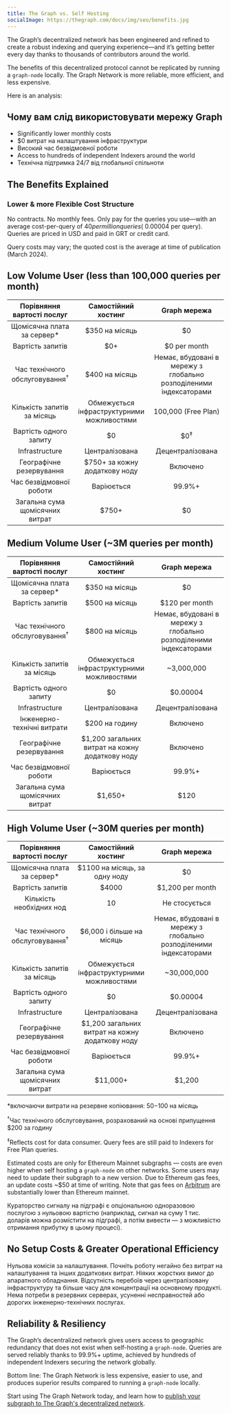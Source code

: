 ```yaml
---
title: The Graph vs. Self Hosting
socialImage: https://thegraph.com/docs/img/seo/benefits.jpg
---
```


The Graph’s decentralized network has been engineered and refined to create a robust indexing and querying experience—and it’s getting better every day thanks to thousands of contributors around the world.

The benefits of this decentralized protocol cannot be replicated by running a `graph-node` locally. The Graph Network is more reliable, more efficient, and less expensive.

Here is an analysis:

## Чому вам слід використовувати мережу Graph

- Significantly lower monthly costs
- $0 витрат на налаштування інфраструктури
- Високий час безвідмовної роботи
- Access to hundreds of independent Indexers around the world
- Технічна підтримка 24/7 від глобальної спільноти

## The Benefits Explained

### Lower & more Flexible Cost Structure

No contracts. No monthly fees. Only pay for the queries you use—with an average cost-per-query of $40 per million queries (~$0.00004 per query). Queries are priced in USD and paid in GRT or credit card.

Query costs may vary; the quoted cost is the average at time of publication (March 2024).

## Low Volume User (less than 100,000 queries per month)

| Порівняння вартості послуг | Самостійний хостинг | Graph мережа |
| :-: | :-: | :-: |
| Щомісячна плата за сервер\* | $350 на місяць | $0 |
| Вартість запитів | $0+ | $0 per month |
| Час технічного обслуговування<sup>†</sup> | $400 на місяць | Немає, вбудовані в мережу з глобально розподіленими індексаторами |
| Кількість запитів за місяць | Обмежується інфраструктурними можливостями | 100,000 (Free Plan) |
| Вартість одного запиту | $0 | $0<sup>‡</sup> |
| Infrastructure | Централізована | Децентралізована |
| Географічне резервування | $750+ за кожну додаткову ноду | Включено |
| Час безвідмовної роботи | Варіюється | 99.9%+ |
| Загальна сума щомісячних витрат | <span className="highlight-row" />$750+ | $0 |

## Medium Volume User (~3M queries per month)

| Порівняння вартості послуг | Самостійний хостинг | Graph мережа |
| :-: | :-: | :-: |
| Щомісячна плата за сервер\* | $350 на місяць | $0 |
| Вартість запитів | $500 на місяць | $120 per month |
| Час технічного обслуговування<sup>†</sup> | $800 на місяць | Немає, вбудовані в мережу з глобально розподіленими індексаторами |
| Кількість запитів за місяць | Обмежується інфраструктурними можливостями | ~3,000,000 |
| Вартість одного запиту | $0 | $0.00004 |
| Infrastructure | Централізована | Децентралізована |
| Інженерно-технічні витрати | $200 на годину | Включено |
| Географічне резервування | $1,200 загальних витрат на кожну додаткову ноду | Включено |
| Час безвідмовної роботи | Варіюється | 99.9%+ |
| Загальна сума щомісячних витрат | <span className="highlight-row" /> $1,650+ | $120 |

## High Volume User (~30M queries per month)

| Порівняння вартості послуг | Самостійний хостинг | Graph мережа |
| :-: | :-: | :-: |
| Щомісячна плата за сервер\* | $1100 на місяць, за одну ноду | $0 |
| Вартість запитів | $4000 | $1,200 per month |
| Кількість необхідних нод | 10 | Не стосується |
| Час технічного обслуговування<sup>†</sup> | $6,000 і більше на місяць | Немає, вбудовані в мережу з глобально розподіленими індексаторами |
| Кількість запитів за місяць | Обмежується інфраструктурними можливостями | ~30,000,000 |
| Вартість одного запиту | $0 | $0.00004 |
| Infrastructure | Централізована | Децентралізована |
| Географічне резервування | $1,200 загальних витрат на кожну додаткову ноду | Включено |
| Час безвідмовної роботи | Варіюється | 99.9%+ |
| Загальна сума щомісячних витрат | <span className="highlight-row" /> $11,000+ | $1,200 |

\*включаючи витрати на резервне копіювання: $50-$100 на місяць

<sup>†</sup>Час технічного обслуговування, розрахований на основі припущення $200 за годину

<sup>‡</sup>Reflects cost for data consumer. Query fees are still paid to Indexers for Free Plan queries.

Estimated costs are only for Ethereum Mainnet subgraphs — costs are even higher when self hosting a `graph-node` on other networks. Some users may need to update their subgraph to a new version. Due to Ethereum gas fees, an update costs ~$50 at time of writing. Note that gas fees on [Arbitrum](/archived/arbitrum/arbitrum-faq/) are substantially lower than Ethereum mainnet.

Кураторство сигналу на підграфі є опціональною одноразовою послугою з нульовою вартістю (наприклад, сигнал на суму 1 тис. доларів можна розмістити на підграфі, а потім вивести — з можливістю отримання прибутку в цьому процесі).

## No Setup Costs & Greater Operational Efficiency

Нульова комісія за налаштування. Почніть роботу негайно без витрат на налаштування та інших додаткових витрат. Ніяких жорстких вимог до апаратного обладнання. Відсутність перебоїв через централізовану інфраструктуру та більше часу для концентрації на основному продукті. Нема потреби в резервних серверах, усуненні несправностей або дорогих інженерно-технічних послугах.

## Reliability & Resiliency

The Graph’s decentralized network gives users access to geographic redundancy that does not exist when self-hosting a `graph-node`. Queries are served reliably thanks to 99.9%+ uptime, achieved by hundreds of independent Indexers securing the network globally.

Bottom line: The Graph Network is less expensive, easier to use, and produces superior results compared to running a `graph-node` locally.

Start using The Graph Network today, and learn how to [publish your subgraph to The Graph's decentralized network](/subgraphs/quick-start/).
